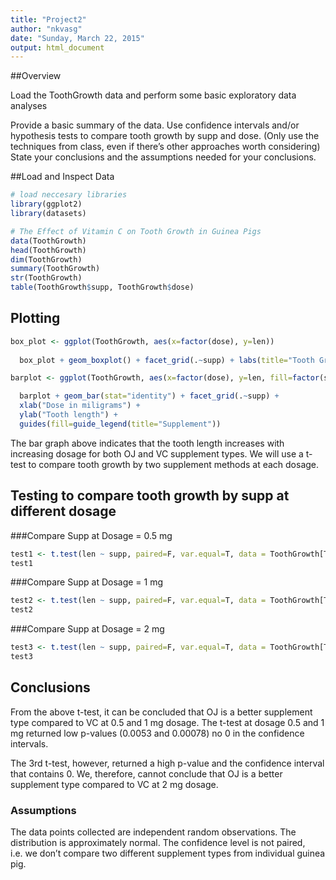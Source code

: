 ```yaml
---
title: "Project2"
author: "nkvasg"
date: "Sunday, March 22, 2015"
output: html_document
---
```


##Overview

Load the ToothGrowth data and perform some basic exploratory data analyses

Provide a basic summary of the data.
Use confidence intervals and/or hypothesis tests to compare tooth growth by supp and dose. (Only use the techniques from class, even if there's other approaches worth considering)
State your conclusions and the assumptions needed for your conclusions.

##Load and Inspect Data

```r
# load neccesary libraries
library(ggplot2)
library(datasets)

# The Effect of Vitamin C on Tooth Growth in Guinea Pigs
data(ToothGrowth)
head(ToothGrowth)
dim(ToothGrowth)
summary(ToothGrowth)
str(ToothGrowth)
table(ToothGrowth$supp, ToothGrowth$dose)

```

## Plotting

```r

box_plot <- ggplot(ToothGrowth, aes(x=factor(dose), y=len))
  
  box_plot + geom_boxplot() + facet_grid(.~supp) + labs(title="Tooth Growth")

barplot <- ggplot(ToothGrowth, aes(x=factor(dose), y=len, fill=factor(supp)))

  barplot + geom_bar(stat="identity") + facet_grid(.~supp) +
  xlab("Dose in miligrams") +
  ylab("Tooth length") +
  guides(fill=guide_legend(title="Supplement"))

```

The bar graph above indicates that the tooth length increases with increasing dosage for both OJ and VC supplement types. We will use a t-test to compare tooth growth by two supplement methods at each dosage.

## Testing to compare tooth growth by supp at different dosage

###Compare Supp at Dosage = 0.5 mg

```r
test1 <- t.test(len ~ supp, paired=F, var.equal=T, data = ToothGrowth[ToothGrowth$dose == 0.5,1:2])
test1

```

###Compare Supp at Dosage = 1 mg

```r
test2 <- t.test(len ~ supp, paired=F, var.equal=T, data = ToothGrowth[ToothGrowth$dose == 1,1:2])
test2

```

###Compare Supp at Dosage = 2 mg

```r

test3 <- t.test(len ~ supp, paired=F, var.equal=T, data = ToothGrowth[ToothGrowth$dose == 2,1:2])
test3

```

## Conclusions

From the above t-test, it can be concluded that OJ is a better supplement type compared to VC at 0.5 and 1 mg dosage. The t-test at dosage 0.5 and 1 mg returned low p-values (0.0053 and 0.00078) no 0 in the confidence intervals.

The 3rd t-test, however, returned a high p-value and the confidence interval that contains 0. We, therefore, cannot conclude that OJ is a better supplement type compared to VC at 2 mg dosage.

### Assumptions

The data points collected are independent random observations.
The distribution is approximately normal.
The confidence level is not paired, i.e. we don't compare two different supplement types from individual guinea pig.

